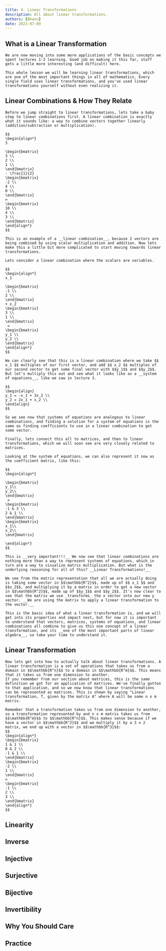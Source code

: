 ```yaml
---
title: 4. Linear Transformations
description: All about linear transformations.
authors: [Bhanu]
date: 2023-07-09
---
```


## What is a Linear Transformation
    We are now moving into some more applications of the basic concepts we spent lectures 1-3 learning. Good job on making it this far, stuff gets a little more interesting (and difficult) here.

    This whole lesson we will be learning linear transformations, which are one of the most important things in all of mathematics. Every single field uses linear transformations, and you've used linear transformations yourself without even realizing it.

## Linear Combinations & How They Relate
    Before we jump straight to linear transformations, lets take a baby step to linear combinations first. A linear combination is exactly what it sounds like: a way to combine vectors together linearly (addition/subtraction or multiplication).

    $$
    \begin{align*}
    3

    \begin{bmatrix}
    3 \\
    2 \\
    1 \\
    \end{bmatrix}
    - \frac{1}{2}
    \begin{bmatrix}
    -2 \\
    4 \\
    0 \\
    \end{bmatrix}
    =
    \begin{bmatrix}
    10 \\
    4 \\
    3 \\
    \end{bmatrix}
    \end{align*}
    $$

    This is an example of a __linear combination__, because 2 vectors are being combined by using scalar multiplication and addition. Now lets make this a little bit more complicated to start moving towards linear transformations.

    Lets consider a linear combination where the scalars are variables.

    $$
    \begin{align*}
    x_1

    \begin{bmatrix}
    -1 \\
    2 \\
    \end{bmatrix}
    + x_2
    \begin{bmatrix}
    3 \\
    1 \\
    \end{bmatrix}
     = 
    \begin{bmatrix}
    y_1 \\
    y_2 \\
    \end{bmatrix}
    \end{align*}
    $$

    We can clearly see that this is a linear combination where we take $$ x_1 $$ multiples of our first vector, and add $$ x_2 $$ multiples of our second vector to get some final vector with $$y_1$$ and $$y_2$$. But let's multiply this out and see what it looks like as a __system of equations__, like we saw in lecture 3.

    $$ 
    \begin{align}
    y_1 = -x_1 + 3x_2 \\
    y_2 = 2x_1 + x_2 \\
    \end{align}
    $$

    So we see now that systems of equations are analogous to linear combinations, and finding a solution for a system of equations is the same as finding coefficients to use in a linear combination to get some vector.

    Finally, lets connect this all to matrices, and then to linear transformations, which we will soon see are very closely related to matrices.

    Looking at the system of equations, we can also represent it now as the coefficient matrix, like this:

    $$ 
    \begin{align*}

    \begin{bmatrix}
    y_1\\
    y_2\\
    \end{bmatrix}
     = 
    \begin{bmatrix}
    -1 & 3 \\
    2 & 1 \\
    \end{bmatrix}
    \begin{bmatrix}
    x_1\\
    x_2\\
    \end{bmatrix}

    \end{align*}
    $$

    This is __very important!!!__ We now see that linear combinations are nothing more than a way to represent systems of equations, which in turn are a way to visualize matrix multiplication. But what is the underlying reasoning for all of this? __Linear Transformations!__

    We see from the matrix representation that all we are actually doing is taking some vector in $$\mathbb{R^2}$$, made up of $$ x_1 $$ and $$x_2$$, and multiplying it by a matrix in order to get a new vector in $$\mathbb{R^2}$$, made up of $$y_1$$ and $$y_2$$. It's now clear to see that the matrix we use _transforms_ the x vector into our new y vector. __We are using the matrix to apply a linear transformation to the vector.__ 
    
    This is the basic idea of what a linear transformation is, and we will get into its properties and impact next, but for now it is important to understand that vectors, matrices, systems of equations, and linear combinations all combine to give us this one concept of a linear transformation, and its __one of the most important parts of linear algebra__, so take your time to understand it.

## Linear Transformation

    Now lets get into how to actually talk about linear transformations. A linear transformation is a set of operations that takes us from a domain in $$\mathbb{R^n}$$ to a domain in $$\mathbb{R^m}$$. This means that it takes us from one dimension to another.
    If you remember from our section about matrices, this is the same definition we got for an application of matrices. We've finally gotten to that application, and so we now know that linear transformations can be represented as matrices. This is shown by saying "Linear transformation, T, given by the matrix A" where A will be some n x m matrix.

    Remember that a transformation takes us from one dimension to another, so a transformation represented by and n x m matrix takes us from $$\mathbb{R^m}$$ to $$\mathbb{R^n}$$. This makes sense because if we have a vector in $$\mathbb{R^2}$$ and we multiply it by a 3 x 2 matrix, we end up with a vector in $$\mathbb{R^3}$$:
    $$
    \begin{align*}
    \begin{bmatrix}
    1 & 1 \\
    0 & 2 \\
    -1 & 1 \\
    \end{bmatrix}
    \begin{bmatrix}
    -2 \\
    1 \\
    \end{bmatrix}
    =
    \begin{bmatrix}
    -1 \\
    2 \\
    3 \\
    \end{bmatrix}
    \end{align*}
    $$
    
## Linearity

## Inverse

## Injective

## Surjective

## Bijective

## Invertibility

## Why You Should Care

## Practice

